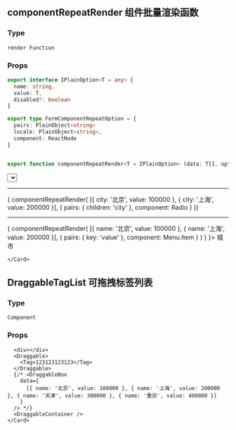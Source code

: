 
<Meta title="Component|表单" />

## componentRepeatRender 组件批量渲染函数

### Type

`render Function`

### Props

``` ts
export interface IPlainOption<T = any> {
  name: string,
  value: T,
  disabled?: boolean
}

export type FormComponentRepeatOption = {
  pairs: PlainObject<string>
  locale: PlainObject<string>,
  component: ReactNode
}


export function componentRepeatRender<T = IPlainOption> (data: T[], option?: FormComponentRepeatOption) {}

```
<Preview>
  <Story name="组件批量渲染函数">
    <Card>
      <Select style={{ width: 200 }} value={100000}>
        { componentRepeatRender(
          [{ name: '北京', value: 100000 }, { name: '上海', value: 200000 }]
        ) }
      </Select>
      <hr/>
      <Radio.Group value={100000}>
        { componentRepeatRender(
          [{ city: '北京', value: 100000 }, { city: '上海', value: 200000 }],
          { pairs: { children: 'city' }, component: Radio }
        )}
      </Radio.Group>
      <hr/>
      <Dropdown overlay={
        <Menu>
          { componentRepeatRender(
            [{ name: '北京', value: 100000 }, { name: '上海', value: 200000 }],
            { pairs: { key: 'value' }, component: Menu.Item }
          ) }
        </Menu>
      }>
        <a>城市</a>
      </Dropdown>
      
    </Card>
  </Story>
</Preview>


## DraggableTagList 可拖拽标签列表

### Type

`Component`

### Props


<Preview>
  <Story name="可拖拽标签列表">
    <Card>
      <DraggableBox 
        data={
          [{ name: '北京', value: 100000 }, { name: '上海', value: 200000 }, { name: '天津', value: 300000 }, { name: '重庆', value: 400000 }]
        } 
      />
      
      <div></div>
      <Draggable>
        <Tag>123123123123</Tag>
      </Draggable>
      {/* <DraggableBox 
        data={
          [{ name: '北京', value: 100000 }, { name: '上海', value: 200000 }, { name: '天津', value: 300000 }, { name: '重庆', value: 400000 }]
        } 
      /> */}
      <DraggableContainer />
    </Card>
  </Story>
</Preview>

